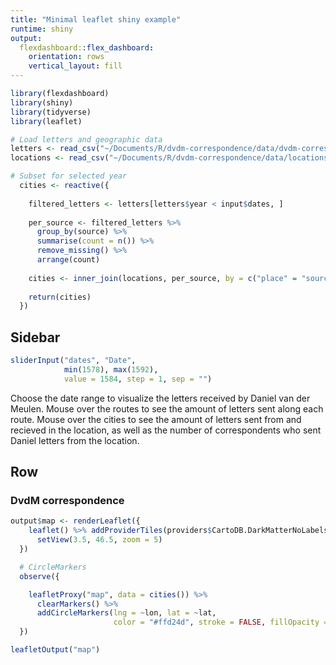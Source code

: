 ```yaml
---
title: "Minimal leaflet shiny example"
runtime: shiny
output: 
  flexdashboard::flex_dashboard:
    orientation: rows
    vertical_layout: fill
---
```


```r
library(flexdashboard)
library(shiny)
library(tidyverse)
library(leaflet)

# Load letters and geographic data
letters <- read_csv("~/Documents/R/dvdm-correspondence/data/dvdm-correspondence-1591.csv")
locations <- read_csv("~/Documents/R/dvdm-correspondence/data/locations-1591.csv")

# Subset for selected year
  cities <- reactive({
  
    filtered_letters <- letters[letters$year < input$dates, ]
    
    per_source <- filtered_letters %>%
      group_by(source) %>%
      summarise(count = n()) %>%
      remove_missing() %>%
      arrange(count)
    
    cities <- inner_join(locations, per_source, by = c("place" = "source"))
    
    return(cities)
  })  

```

Sidebar {.sidebar data-width=350}
-----------------------------------------------------------------------

```r
sliderInput("dates", "Date",
            min(1578), max(1592),
            value = 1584, step = 1, sep = "")
```

Choose the date range to visualize the letters received by Daniel van der Meulen. Mouse over the routes to see the amount of letters sent along each route. Mouse over the cities to see the amount of letters sent from and recieved in the location, as well as the number of correspondents who sent Daniel letters from the location.

Row
-----------------------------------------------------------------------

### DvdM correspondence

```r
output$map <- renderLeaflet({
    leaflet() %>% addProviderTiles(providers$CartoDB.DarkMatterNoLabels) %>%
      setView(3.5, 46.5, zoom = 5)
  })

  # CircleMarkers
  observe({

    leafletProxy("map", data = cities()) %>%
      clearMarkers() %>% 
      addCircleMarkers(lng = ~lon, lat = ~lat,
                       color = "#ffd24d", stroke = FALSE, fillOpacity = 1, radius = 10)
  })

leafletOutput("map")
  
```

